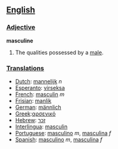 == [[English]] ==

=== [[Adjective]] ===

'''masculine'''

#The qualities possessed by a [[male]].

=== [[Translations]] ===
*[[Dutch]]: [[mannelijk]] ''n''
*[[Esperanto]]: [[virseksa]]
*[[French]]: [[masculin]] ''m''
*[[Frisian]]: [[manlik]]
*[[German]]: [[männlich]]
*[[Greek]]:[[αρσενικό]]
*[[Hebrew]]: [[זכר]]
*[[Interlingua]]: [[masculin]]
*[[Portuguese]]: [[masculino]] ''m'', [[masculina]] ''f''
*[[Spanish]]: [[masculino]] ''m'', [[masculina]] ''f''